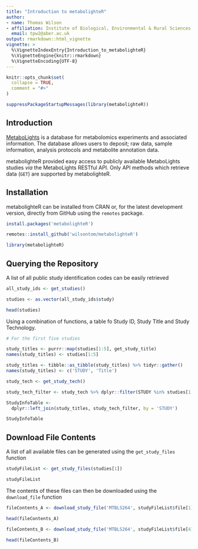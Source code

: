```yaml
---
title: "Introduction to metabolighteR"
author:
- name: Thomas Wilson
- affiliation: Institute of Biological, Environmental & Rural Sciences (IBERS), Aberystwyth University, UK
  email: tpw2@aber.ac.uk
output: rmarkdown::html_vignette
vignette: >
  %\VignetteIndexEntry{Introduction_to_metabolighteR}
  %\VignetteEngine{knitr::rmarkdown}
  %\VignetteEncoding{UTF-8}
---
```


```r
knitr::opts_chunk$set(
  collapse = TRUE,
  comment = "#>"
)
```

```r
suppressPackageStartupMessages(library(metabolighteR))
```


## Introduction

[MetaboLights](https://www.ebi.ac.uk/metabolights/) is a database for metabolomics experiments and associated information. The database allows users to deposit; raw data, sample information, analysis protocols and metabolite annotation data.

metabolighteR provided easy access to publicly available MetaboLights studies *via* the MetaboLights RESTful API. Only API methods which retrieve data (`GET`) are supported by metabolighteR. 


## Installation
metabolighteR can be installed from CRAN or, for the latest development version, directly from GitHub using the `remotes` package.

```r
install.packages('metabolighteR')

remotes::install_github('wilsontom/metabolighteR')

library(metabolighteR)
```



## Querying the Repository

A list of all public study identification codes can be easily retrieved

```r
all_study_ids <- get_studies()

studies <- as.vector(all_study_ids$study)

head(studies)
```


Using a combination of functions, a table fo Study ID, Study Title and Study Technology.

```r
# For the first five studies

study_titles <- purrr::map(studies[1:5], get_study_title)
names(study_titles) <- studies[1:5]

study_titles <- tibble::as_tibble(study_titles) %>% tidyr::gather()
names(study_titles) <- c('STUDY', 'Title')

study_tech <- get_study_tech()

study_tech_filter <- study_tech %>% dplyr::filter(STUDY %in% studies[1:5])

StudyInfoTable <-
  dplyr::left_join(study_titles, study_tech_filter, by = 'STUDY')

StudyInfoTable

```


## Download File Contents

A list of all available files can be generated using the `get_study_files` function

```r

studyFileList <- get_study_files(studies[1])

studyFileList
```

The contents of these files can then be downloaded using the `download_file` function

```r

fileContents_A <- download_study_file('MTBLS264', studyFileList$file[1])

head(fileContents_A)

fileContents_B <- download_study_file('MTBLS264', studyFileList$file[4])

head(fileContents_B)


```




















